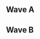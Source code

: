 {{DISPLAYTITLE:BTLH I: ''Melee'' Singles Pools}}
{{tabs static
|name1=Overview
|link1=BTLH/1/Melee
|name2=Singles Pools
|link2=BTLH/1/Melee/Singles Pools
|name3=Singles Bracket
|link3=BTLH/1/Melee/Singles Bracket
|name4=Doubles Bracket
|link4=BTLH/1/Melee/Doubles Bracket
|This=2
}}
==Wave A==
{{Box|start|padding=2em}}
{{HiddenSort|===A1===}}
{{GroupTableStart |Bracket A1|width=300px}}
{{GroupTableSlot|Professor Pro|flag=gb|win_m=4|lose_m=0|place=2|bg=up}}
{{GroupTableSlot|Torsional Strain|flag=us|win_m=4|lose_m=1|place=3|bg=stay}}
{{GroupTableSlot|Younger|flag=us|win_m=3|lose_m=1|place=3|bg=stay}}
{{GroupTableSlot|BigVegetaBluntz|flag=us|win_m=3|lose_m=2|place=4|bg=down}}
{{GroupTableSlot|Spiff|flag=us|win_m=3|lose_m=2|place=5|bg=down}}
{{GroupTableSlot|b0neman|flag=us|win_m=3|lose_m=2|place=5|bg=down}}
{{GroupTableSlot|HannyDoon|flag=us|win_m=2|lose_m=2|place=7|bg=down}}
{{GroupTableSlot|Trout Oracle|flag=us|win_m=2|lose_m=2|place=7|bg=down}}
{{GroupTableSlot|Quality Steve|flag=us|win_m=1|lose_m=2|place=9|bg=down}}
{{GroupTableSlot|Haimatox|flag=us|win_m=1|lose_m=2|place=9|bg=down}}
{{GroupTableSlot|Tichinde925|flag=us|win_m=1|lose_m=2|place=9|bg=down}}
{{GroupTableSlot|nugz|flag=us|win_m=1|lose_m=2|place=9|bg=down}}
{{GroupTableSlot|Dolphin|flag=us|win_m=1|lose_m=2|place=13|bg=down}}
{{GroupTableSlot|two_knocks|flag=us|win_m=1|lose_m=2|place=13|bg=down}}
{{GroupTableSlot|Culex|flag=us|win_m=0|lose_m=2|place=13|bg=down}}
{{GroupTableSlot|SJL|flag=us|win_m=0|lose_m=2|place=13|bg=down}}
{{GroupTableSlot|Syphus|flag=us|win_m=0|lose_m=2|place=17|bg=down}}
{{GroupTableEnd}}
{{Box|break|padding=2em}}

{{HiddenSort|===A2===}}
{{GroupTableStart |Bracket A2|width=300px}}
{{GroupTableSlot|HugS|flag=us|win_m=4|lose_m=0|place=2|bg=up}}
{{GroupTableSlot|BigFoig|flag=us|win_m=4|lose_m=1|place=3|bg=stay}}
{{GroupTableSlot|Mr. Lemon|flag=us|win_m=3|lose_m=1|place=3|bg=stay}}
{{GroupTableSlot|Kaioh|flag=us|win_m=3|lose_m=2|place=4|bg=down}}
{{GroupTableSlot|FloorBoards|flag=us|win_m=3|lose_m=2|place=5|bg=down}}
{{GroupTableSlot|Big L|flag=us|win_m=3|lose_m=2|place=5|bg=down}}
{{GroupTableSlot|JLo|flag=us|win_m=2|lose_m=2|place=7|bg=down}}
{{GroupTableSlot|Cobra|flag=us|win_m=2|lose_m=2|place=7|bg=down}}
{{GroupTableSlot|Socks|flag=us|win_m=2|lose_m=2|place=9|bg=down}}
{{GroupTableSlot|Ebb2Flow|flag=us|win_m=2|lose_m=2|place=9|bg=down}}
{{GroupTableSlot|Pyro|flag=us|win_m=1|lose_m=2|place=9|bg=down}}
{{GroupTableSlot|DannyD|flag=us|win_m=1|lose_m=2|place=9|bg=down}}
{{GroupTableSlot|HECK|flag=us|win_m=0|lose_m=2|place=13|bg=down}}
{{GroupTableSlot|link2213|flag=us|win_m=0|lose_m=2|place=13|bg=down}}
{{GroupTableSlot|w0es|flag=us|win_m=0|lose_m=2|place=13|bg=down}}
{{GroupTableSlot|koroket|flag=|win_m=0|lose_m=2|place=13|bg=down}}
{{GroupTableSlot|Admiral Zhao|flag=us|win_m=0|lose_m=2|place=17|bg=down}}
{{GroupTableEnd}}
{{Box|break|padding=2em}}

{{HiddenSort|===A3===}}
{{GroupTableStart |Bracket A3|width=300px}}
{{GroupTableSlot|Kalvar|flag=us|win_m=4|lose_m=0|place=2|bg=up}}
{{GroupTableSlot|Blahyay|flag=us|win_m=5|lose_m=1|place=3|bg=stay}}
{{GroupTableSlot|Yasu|flag=us|win_m=3|lose_m=1|place=3|bg=stay}}
{{GroupTableSlot|Brohad|flag=us|win_m=3|lose_m=2|place=4|bg=down}}
{{GroupTableSlot|YCJ|flag=us|win_m=3|lose_m=2|place=5|bg=down}}
{{GroupTableSlot|Cookiez|flag=us|win_m=3|lose_m=2|place=5|bg=down}}
{{GroupTableSlot|Dreyholday|flag=us|win_m=2|lose_m=2|place=7|bg=down}}
{{GroupTableSlot|squible|flag=us|win_m=2|lose_m=2|place=7|bg=down}}
{{GroupTableSlot|Guapo|flag=us|win_m=2|lose_m=2|place=9|bg=down}}
{{GroupTableSlot|NFreak|flag=us|win_m=1|lose_m=2|place=9|bg=down}}
{{GroupTableSlot|Just Kevin|flag=us|win_m=1|lose_m=2|place=9|bg=down}}
{{GroupTableSlot|mushymario|flag=us|win_m=1|lose_m=2|place=9|bg=down}}
{{GroupTableSlot|Swankeaboo|flag=us|win_m=0|lose_m=2|place=13|bg=down}}
{{GroupTableSlot|48th_Breadstick|flag=us|win_m=0|lose_m=2|place=13|bg=down}}
{{GroupTableSlot|Mustard|flag=us|win_m=0|lose_m=2|place=13|bg=down}}
{{GroupTableSlot|Pink|flag=us|win_m=0|lose_m=2|place=13|bg=down}}
{{GroupTableSlot|Kosher_Salt|flag=us|win_m=0|lose_m=2|place=17|bg=down}}
{{GroupTableEnd}}
{{Box|break|padding=2em}}

{{HiddenSort|===A4===}}
{{GroupTableStart |Bracket A4|width=300px}}
{{GroupTableSlot|lint|flag=us|win_m=4|lose_m=0|place=2|bg=up}}
{{GroupTableSlot|Ses|flag=us|win_m=4|lose_m=1|place=3|bg=stay}}
{{GroupTableSlot|rime|flag=us|win_m=3|lose_m=1|place=3|bg=stay}}
{{GroupTableSlot|ThunderPaste|flag=us|win_m=3|lose_m=2|place=4|bg=down}}
{{GroupTableSlot|Mofo|flag=us|win_m=3|lose_m=2|place=5|bg=down}}
{{GroupTableSlot|White Iverson|flag=us|win_m=3|lose_m=2|place=5|bg=down}}
{{GroupTableSlot|Gtown_Tom|flag=us|win_m=2|lose_m=2|place=7|bg=down}}
{{GroupTableSlot|AwSmSean|flag=us|win_m=2|lose_m=2|place=7|bg=down}}
{{GroupTableSlot|Zebra|flag=us|win_m=2|lose_m=2|place=9|bg=down}}
{{GroupTableSlot|Dr. Greenthumb|flag=us|win_m=2|lose_m=2|place=9|bg=down}}
{{GroupTableSlot|Vexoskeleton|flag=us|win_m=2|lose_m=2|place=9|bg=down}}
{{GroupTableSlot|TheChocolateLava|flag=us|win_m=1|lose_m=2|place=9|bg=down}}
{{GroupTableSlot|Sears|flag=us|win_m=1|lose_m=2|place=13|bg=down}}
{{GroupTableSlot|Aquwas|flag=us|win_m=0|lose_m=2|place=13|bg=down}}
{{GroupTableSlot|Krythan|flag=us|win_m=0|lose_m=2|place=13|bg=down}}
{{GroupTableSlot|Birdbath|flag=us|win_m=0|lose_m=2|place=13|bg=down}}
{{GroupTableSlot|Clear|flag=us|win_m=0|lose_m=2|place=17|bg=down}}
{{GroupTableSlot|Michael Lewis|flag=us|win_m=0|lose_m=2|place=17|bg=down}}
{{GroupTableEnd}}
{{Box|end}}

==Wave B==
{{Box|start|padding=2em}}
{{HiddenSort|===B1===}}
{{GroupTableStart |Bracket B1|width=300px}}
{{GroupTableSlot|Mafia|flag=us|win_m=4|lose_m=0|place=2|bg=up}}
{{GroupTableSlot|spectre|flag=us|win_m=4|lose_m=1|place=3|bg=stay}}
{{GroupTableSlot|Joyboy|flag=us|win_m=3|lose_m=1|place=3|bg=stay}}
{{GroupTableSlot|Santa|flag=cn|win_m=3|lose_m=2|place=4|bg=down}}
{{GroupTableSlot|Project|flag=us|win_m=3|lose_m=2|place=5|bg=down}}
{{GroupTableSlot|Padre|flag=us|win_m=3|lose_m=2|place=5|bg=down}}
{{GroupTableSlot|Lank|flag=us|win_m=2|lose_m=2|place=7|bg=down}}
{{GroupTableSlot|Joooop|flag=us|win_m=2|lose_m=2|place=7|bg=down}}
{{GroupTableSlot|Stus|flag=us|win_m=1|lose_m=2|place=9|bg=down}}
{{GroupTableSlot|jgramm|flag=us|win_m=1|lose_m=2|place=9|bg=down}}
{{GroupTableSlot|Sealand|flag=us|win_m=1|lose_m=2|place=9|bg=down}}
{{GroupTableSlot|aspens|flag=gb|win_m=1|lose_m=2|place=9|bg=down}}
{{GroupTableSlot|pushin|flag=us|win_m=1|lose_m=2|place=13|bg=down}}
{{GroupTableSlot|teedubs|flag=us|win_m=1|lose_m=2|place=13|bg=down}}
{{GroupTableSlot|Duby|flag=us|win_m=0|lose_m=2|place=13|bg=down}}
{{GroupTableSlot|Hart|flag=us|win_m=0|lose_m=2|place=13|bg=down}}
{{GroupTableSlot|Next|flag=us|win_m=0|lose_m=2|place=17|bg=down}}
{{GroupTableEnd}}
{{Box|break|padding=2em}}

{{HiddenSort|===B2===}}
{{GroupTableStart |Bracket B2|width=300px}}
{{GroupTableSlot|Klaps|flag=us|win_m=4|lose_m=0|place=2|bg=up}}
{{GroupTableSlot|Golden|flag=us|win_m=4|lose_m=1|place=3|bg=stay}}
{{GroupTableSlot|Loadspiller|flag=us|win_m=3|lose_m=1|place=3|bg=stay}}
{{GroupTableSlot|ryfish|flag=us|win_m=4|lose_m=2|place=4|bg=down}}
{{GroupTableSlot|Stacy's Stepdad|flag=us|win_m=3|lose_m=2|place=5|bg=down}}
{{GroupTableSlot|Miyagi|flag=us|win_m=2|lose_m=2|place=5|bg=down}}
{{GroupTableSlot|NuggyJones|flag=us|win_m=2|lose_m=2|place=7|bg=down}}
{{GroupTableSlot|Glasper|flag=us|win_m=2|lose_m=2|place=7|bg=down}}
{{GroupTableSlot|Kaimen|flag=us|win_m=2|lose_m=2|place=9|bg=down}}
{{GroupTableSlot|CrankItUp|flag=us|win_m=2|lose_m=2|place=9|bg=down}}
{{GroupTableSlot|Ruckus|flag=us|win_m=1|lose_m=2|place=9|bg=down}}
{{GroupTableSlot|CaveLemon|flag=us|win_m=1|lose_m=2|place=9|bg=down}}
{{GroupTableSlot|Zeus|flag=us|win_m=0|lose_m=2|place=13|bg=down}}
{{GroupTableSlot|Debra!|flag=us|win_m=0|lose_m=2|place=13|bg=down}}
{{GroupTableSlot|Catfish|flag=us|win_m=0|lose_m=2|place=13|bg=down}}
{{GroupTableSlot|phax|flag=us|win_m=0|lose_m=2|place=13|bg=down}}
{{GroupTableSlot|Crunch|flag=us|win_m=0|lose_m=2|place=17|bg=down}}
{{GroupTableEnd}}
{{Box|break|padding=2em}}

{{HiddenSort|===B3===}}
{{GroupTableStart |Bracket B3|width=300px}}
{{GroupTableSlot|Crush|flag=us|win_m=4|lose_m=0|place=2|bg=up}}
{{GroupTableSlot|Makari|flag=us|win_m=4|lose_m=1|place=3|bg=stay}}
{{GroupTableSlot|Bolt|flag=us|win_m=3|lose_m=1|place=3|bg=stay}}
{{GroupTableSlot|Yung Bones Villain|flag=us|win_m=4|lose_m=2|place=4|bg=down}}
{{GroupTableSlot|THExBIGxQUIG|flag=us|win_m=4|lose_m=2|place=5|bg=down}}
{{GroupTableSlot|BlueEco|flag=us|win_m=2|lose_m=2|place=5|bg=down}}
{{GroupTableSlot|ChrisP|flag=us|win_m=2|lose_m=2|place=7|bg=down}}
{{GroupTableSlot|Bagelz|flag=us|win_m=2|lose_m=2|place=7|bg=down}}
{{GroupTableSlot|AU|flag=us|win_m=2|lose_m=2|place=9|bg=down}}
{{GroupTableSlot|inzane|flag=us|win_m=1|lose_m=2|place=9|bg=down}}
{{GroupTableSlot|OSully|flag=us|win_m=1|lose_m=2|place=9|bg=down}}
{{GroupTableSlot|Killroy|flag=us|win_m=1|lose_m=2|place=9|bg=down}}
{{GroupTableSlot|Hufff|flag=us|win_m=0|lose_m=2|place=13|bg=down}}
{{GroupTableSlot|Dynamite127|flag=us|win_m=0|lose_m=2|place=13|bg=down}}
{{GroupTableSlot|Ferox|flag=us|win_m=0|lose_m=2|place=13|bg=down}}
{{GroupTableSlot|KevinM|flag=us|win_m=0|lose_m=2|place=13|bg=down}}
{{GroupTableSlot|BigRedAnimeBike|flag=us|win_m=0|lose_m=2|place=17|bg=down}}
{{GroupTableEnd}}
{{Box|break|padding=2em}}

{{HiddenSort|===B4===}}
{{GroupTableStart |Bracket B4|width=300px}}
{{GroupTableSlot|Slox|flag=us|win_m=4|lose_m=0|place=2|bg=up}}
{{GroupTableSlot|Sora|flag=us|win_m=4|lose_m=1|place=3|bg=stay}}
{{GroupTableSlot|BonkCushy|flag=us|win_m=3|lose_m=1|place=3|bg=stay}}
{{GroupTableSlot|John Ward|flag=us|win_m=3|lose_m=2|place=4|bg=down}}
{{GroupTableSlot|Milk $$$|flag=us|win_m=4|lose_m=2|place=5|bg=down}}
{{GroupTableSlot|lean goy|flag=us|win_m=3|lose_m=2|place=5|bg=down}}
{{GroupTableSlot|Nugget|flag=us|win_m=2|lose_m=2|place=7|bg=down}}
{{GroupTableSlot|Hysteric|flag=us|win_m=2|lose_m=2|place=7|bg=down}}
{{GroupTableSlot|CPU|flag=us|win_m=2|lose_m=2|place=9|bg=down}}
{{GroupTableSlot|Snow Wiener|flag=us|win_m=1|lose_m=2|place=9|bg=down}}
{{GroupTableSlot|ThaChaChaSlide|flag=us|win_m=1|lose_m=2|place=9|bg=down}}
{{GroupTableSlot|Peruvian Powerhouse|flag=us|win_m=1|lose_m=2|place=9|bg=down}}
{{GroupTableSlot|karn1vore|flag=us|win_m=0|lose_m=2|place=13|bg=down}}
{{GroupTableSlot|Rarik|flag=us|win_m=0|lose_m=2|place=13|bg=down}}
{{GroupTableSlot|Cupcake Pirate|flag=us|win_m=0|lose_m=2|place=13|bg=down}}
{{GroupTableSlot|PKLuv|flag=us|win_m=0|lose_m=2|place=13|bg=down}}
{{GroupTableSlot|Grapeshot|flag=us|win_m=0|lose_m=2|place=17|bg=down}}
{{GroupTableEnd}}
{{Box|end}}
